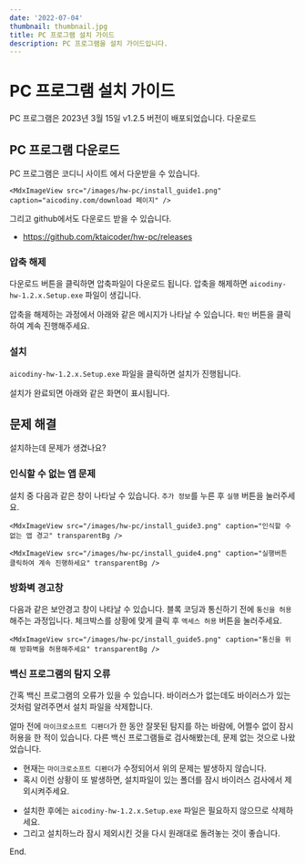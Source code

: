 ```yaml
---
date: '2022-07-04'
thumbnail: thumbnail.jpg
title: PC 프로그램 설치 가이드
description: PC 프로그램을 설치 가이드입니다.
---
```


# PC 프로그램 설치 가이드

<MdxTextBox>
    <Box sx={{ color: 'secondary.main', fontWeight: 600, mb: 1 }}>
        PC 프로그램은 2023년 3월 15일 v1.2.5 버전이 배포되었습니다.
    </Box>
    <Box component="a" href="https://aicodiny.com/download" sx={{ display: 'block' }} target="_blank">
        다운로드
    </Box>
</MdxTextBox>

## PC 프로그램 다운로드

PC 프로그램은 코디니 사이트 <MdxLink href="https://aicodiny.com/download" target="_blank" /> 에서 다운받을 수 있습니다.

    <MdxImageView src="/images/hw-pc/install_guide1.png" caption="aicodiny.com/download 페이지" />

그리고 github에서도 다운로드 받을 수 있습니다.

-   https://github.com/ktaicoder/hw-pc/releases

### 압축 해제

다운로드 버튼을 클릭하면 압축파일이 다운로드 됩니다. 압축을 해제하면 `aicodiny-hw-1.2.x.Setup.exe` 파일이 생깁니다.

<MdxImageView src="/images/hw-pc/install_guide_unzip_folder.png" caption="압축을 해제" transparentBg />

압축을 해제하는 과정에서 아래와 같은 메시지가 나타날 수 있습니다. `확인` 버튼을 클릭하여 계속 진행해주세요.

<MdxImageView src="/images/hw-pc/install_guide2.png" caption="경고창" />

### 설치

`aicodiny-hw-1.2.x.Setup.exe` 파일을 클릭하면 설치가 진행됩니다.

설치가 완료되면 아래와 같은 화면이 표시됩니다.

<MdxImageView src="/images/hw-pc/install_guide6.png" caption="" transparentBg />

## 문제 해결

설치하는데 문제가 생겼나요?

### 인식할 수 없는 앱 문제

설치 중 다음과 같은 창이 나타날 수 있습니다. `추가 정보`를 누른 후 `실행` 버튼을 눌러주세요.

    <MdxImageView src="/images/hw-pc/install_guide3.png" caption="인식할 수 없는 앱 경고" transparentBg />

    <MdxImageView src="/images/hw-pc/install_guide4.png" caption="실행버튼 클릭하여 계속 진행하세요" transparentBg />

### 방화벽 경고창

다음과 같은 보안경고 창이 나타날 수 있습니다.
블록 코딩과 통신하기 전에 `통신을 허용`해주는 과정입니다.
체크박스를 상황에 맞게 클릭 후 `액세스 허용` 버튼을 눌러주세요.

    <MdxImageView src="/images/hw-pc/install_guide5.png" caption="통신을 위해 방화벽을 허용해주세요" transparentBg />

### 백신 프로그램의 탐지 오류

간혹 백신 프로그램의 오류가 있을 수 있습니다. 바이러스가 없는데도 바이러스가 있는 것처럼 알려주면서
설치 파일을 삭제합니다.

얼마 전에 `마이크로소프트 디펜더`가 한 동안 잘못된 탐지를 하는 바람에, 어쩔수 없이 잠시 허용을 한 적이 있습니다.
다른 백신 프로그램들로 검사해봤는데, 문제 없는 것으로 나왔었습니다.

<MdxImageView src="/images/hw-pc/install_error_defender1.png" caption="마이크로소프트 디펜더의 오류" transparentBg />

-   현재는 `마이크로소프트 디펜더`가 수정되어서 위의 문제는 발생하지 않습니다.
-   혹시 이런 상황이 또 발생하면, 설치파일이 있는 폴더를 잠시 바이러스 검사에서 제외시켜주세요.

<MdxImageView src="/images/hw-pc/install_error_defender2.png" caption="" transparentBg />

-   설치한 후에는 `aicodiny-hw-1.2.x.Setup.exe` 파일은 필요하지 않으므로 삭제하세요.
-   그리고 설치하느라 잠시 제외시킨 것을 다시 원래대로 돌려놓는 것이 좋습니다.

End.

